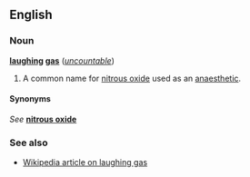 ==English==

===Noun===

'''[[laughing]] [[gas]]''' (''[[uncountable]]'')

# A common name for [[nitrous oxide]] used as an [[anaesthetic]].

====Synonyms====
''See'' '''[[nitrous oxide]]'''

===See also===
*[[w:laughing gas|Wikipedia article on laughing gas]]